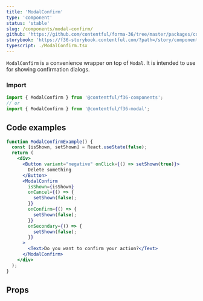```yaml
---
title: 'ModalConfirm'
type: 'component'
status: 'stable'
slug: /components/modal-confirm/
github: 'https://github.com/contentful/forma-36/tree/master/packages/components/modal/src'
storybook: 'https://f36-storybook.contentful.com/?path=/story/components-modal-modalconfirm--basic'
typescript: ./ModalConfirm.tsx
---
```



`ModalConfirm` is a convenience wrapper on top of `Modal`. It is intended to use for showing confirmation dialogs.

### Import

```js static=true
import { ModalConfirm } from '@contentful/f36-components';
// or
import { ModalConfirm } from '@contentful/f36-modal';
```

## Code examples

```jsx
function ModalConfirmExample() {
  const [isShown, setShown] = React.useState(false);
  return (
    <div>
      <Button variant="negative" onClick={() => setShown(true)}>
        Delete something
      </Button>
      <ModalConfirm
        isShown={isShown}
        onCancel={() => {
          setShown(false);
        }}
        onConfirm={() => {
          setShown(false);
        }}
        onSecondary={() => {
          setShown(false);
        }}
      >
        <Text>Do you want to confirm your action?</Text>
      </ModalConfirm>
    </div>
  );
}
```

## Props

<Props of="ModalConfirm" />
